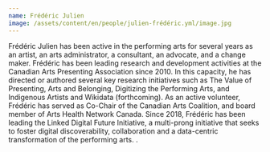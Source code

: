 ```yaml
---
name: Frédéric Julien
image: /assets/content/en/people/julien-frédéric.yml/image.jpg
---
```

Frédéric Julien has been active in the performing arts for several years as an artist, an arts administrator, a consultant, an advocate, and a change maker. Frédéric has been leading research and development activities at the Canadian Arts Presenting Association since 2010. In this capacity, he has directed or authored several key research initiatives such as The Value of Presenting, Arts and Belonging, Digitizing the Performing Arts, and Indigenous Artists and Wikidata (forthcoming). As an active volunteer, Frédéric has served as Co-Chair of the Canadian Arts Coalition, and board member of Arts Health Network Canada. Since 2018, Frédéric has been leading the Linked Digital Future Initiative, a multi-prong initiative that seeks to foster digital discoverability, collaboration and a data-centric transformation of the performing arts.
.
